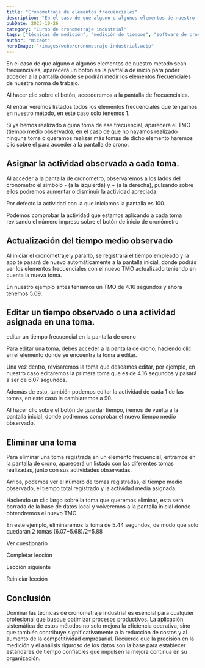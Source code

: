 ```yaml
---
title: "Cronometraje de elementos frecuenciales"
description: "En el caso de que alguno o algunos elementos de nuestro método sean frecuenciales, aparecerá un botón en la pantalla de inicio para poder acceder a la pantalla donde se podrán medir los elementos frec..."
pubDate: 2023-10-26
category: "Curso de cronometraje industrial"
tags: ["técnicas de medición", "medición de tiempos", "software de cronometraje", "análisis de elementos", "toma de tiempos", "diseño de método", "instrumentos de medida", "aplicaciones industriales"]
author: "micaot"
heroImage: "/images/webp/cronometraje-industrial.webp"
---
```


En el caso de que alguno o algunos elementos de nuestro método sean frecuenciales, aparecerá un botón en la pantalla de inicio para poder acceder a la pantalla donde se podrán medir los elementos frecuenciales de nuestra norma de trabajo.

Al hacer clic sobre el botón, accederemos a la pantalla de frecuenciales.

Al entrar veremos listados todos los elementos frecuenciales que tengamos en nuestro método, en este caso solo tenemos 1.

Si ya hemos realizado alguna toma de ese frecuencial, aparecerá el TMO (tiempo medio observado), en el caso de que no hayamos realizado ninguna toma o queramos realizar más tomas de dicho elemento haremos clic sobre el para acceder a la pantalla de crono.

## Asignar la actividad observada a cada toma.

Al acceder a la pantalla de cronometro, observaremos a los lados del cronometro el símbolo - (a la izquierda) y + (a la derecha), pulsando sobre ellos podremos aumentar o disminuir la actividad apreciada.

Por defecto la actividad con la que iniciamos la pantalla es 100.

Podemos comprobar la actividad que estamos aplicando a cada toma revisando el número impreso sobre el botón de inicio de cronómetro

## Actualización del tiempo medio observado

Al iniciar el cronometraje y pararlo, se registrará el tiempo empleado y la app te pasará de nuevo automáticamente a la pantalla inicial, donde podrás ver los elementos frecuenciales con el nuevo TMO actualizado teniendo en cuenta la nueva toma.

En nuestro ejemplo antes teniamos un TMO de 4.16 segundos y ahora tenemos 5.09.

## Editar un tiempo observado o una actividad asignada en una toma.

editar un tiempo frecuencial en la pantalla de crono

Para editar una toma, debes acceder a la pantalla de crono, haciendo clic en el elemento donde se encuentra la toma a editar.

Una vez dentro, revisaremos la toma que deseamos editar, por ejemplo, en nuestro caso editaremos la primera toma que es de 4.16 segundos y pasará a ser de 6.07 segundos.

Además de esto, también podemos editar la actividad de cada 1 de las tomas, en este caso la cambiaremos a 90.

Al hacer clic sobre el botón de guardar tiempo, iremos de vuelta a la pantalla inicial, donde podremos comprobar el nuevo tiempo medio observado.

## Eliminar una toma

Para eliminar una toma registrada en un elemento frecuencial, entramos en la pantalla de crono, aparecerá un listado con las diferentes tomas realizadas, junto con sus actividades observadas.

Arriba, podemos ver el número de tomas registradas, el tiempo medio observado, el tiempo total registrado y la actividad media asignada.

Haciendo un clic largo sobre la toma que queremos eliminar, esta será borrada de la base de datos local y volveremos a la pantalla inicial donde obtendremos el nuevo TMO.

En este ejemplo, eliminaremos la toma de 5.44 segundos, de modo que solo quedarán 2 tomas (6.07+5.68)/2=5.88

Ver cuestionario

Completar lección

Lección siguiente

Reiniciar lección



## Conclusión

Dominar las técnicas de cronometraje industrial es esencial para cualquier profesional que busque optimizar procesos productivos. La aplicación sistemática de estos métodos no solo mejora la eficiencia operativa, sino que también contribuye significativamente a la reducción de costos y al aumento de la competitividad empresarial. Recuerde que la precisión en la medición y el análisis riguroso de los datos son la base para establecer estándares de tiempo confiables que impulsen la mejora continua en su organización.